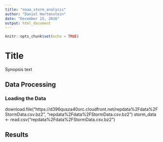 ```yaml
---
title: "noaa_storm_analysis"
author: "Daniel Hertenstein"
date: "December 15, 2016"
output: html_document
---
```


```r
knitr::opts_chunk$set(echo = TRUE)
```

# Title

Synopsis text

## Data Processing

### Loading the Data

download.file("https://d396qusza40orc.cloudfront.net/repdata%2Fdata%2FStormData.csv.bz2", "repdata%2Fdata%2FStormData.csv.bz2")
storm_data <- read.csv("repdata%2Fdata%2FStormData.csv.bz2")

## Results